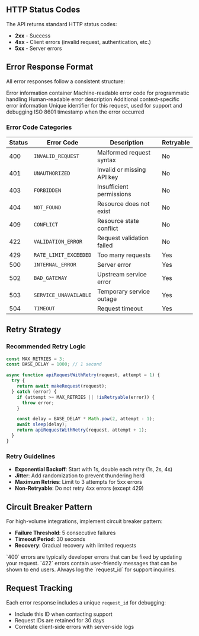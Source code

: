 ## HTTP Status Codes

The API returns standard HTTP status codes:

- **2xx** - Success
- **4xx** - Client errors (invalid request, authentication, etc.)
- **5xx** - Server errors

## Error Response Format

All error responses follow a consistent structure:

<ResponseField name="error" type="object">
  Error information container
</ResponseField>

<ResponseField name="error.code" type="string">
  Machine-readable error code for programmatic handling
</ResponseField>

<ResponseField name="error.message" type="string">
  Human-readable error description
</ResponseField>

<ResponseField name="error.details" type="object">
  Additional context-specific error information
</ResponseField>

<ResponseField name="error.request_id" type="string">
  Unique identifier for this request, used for support and debugging
</ResponseField>

<ResponseField name="error.timestamp" type="string">
  ISO 8601 timestamp when the error occurred
</ResponseField>

### Error Code Categories

| Status | Error Code            | Description                | Retryable |
| ------ | --------------------- | -------------------------- | --------- |
| 400    | `INVALID_REQUEST`     | Malformed request syntax   | No        |
| 401    | `UNAUTHORIZED`        | Invalid or missing API key | No        |
| 403    | `FORBIDDEN`           | Insufficient permissions   | No        |
| 404    | `NOT_FOUND`           | Resource does not exist    | No        |
| 409    | `CONFLICT`            | Resource state conflict    | No        |
| 422    | `VALIDATION_ERROR`    | Request validation failed  | No        |
| 429    | `RATE_LIMIT_EXCEEDED` | Too many requests          | Yes       |
| 500    | `INTERNAL_ERROR`      | Server error               | Yes       |
| 502    | `BAD_GATEWAY`         | Upstream service error     | Yes       |
| 503    | `SERVICE_UNAVAILABLE` | Temporary service outage   | Yes       |
| 504    | `TIMEOUT`             | Request timeout            | Yes       |

## Retry Strategy

### Recommended Retry Logic

```javascript
const MAX_RETRIES = 3;
const BASE_DELAY = 1000; // 1 second

async function apiRequestWithRetry(request, attempt = 1) {
  try {
    return await makeRequest(request);
  } catch (error) {
    if (attempt >= MAX_RETRIES || !isRetryable(error)) {
      throw error;
    }

    const delay = BASE_DELAY * Math.pow(2, attempt - 1);
    await sleep(delay);
    return apiRequestWithRetry(request, attempt + 1);
  }
}
```

### Retry Guidelines

- **Exponential Backoff**: Start with 1s, double each retry (1s, 2s, 4s)
- **Jitter**: Add randomization to prevent thundering herd
- **Maximum Retries**: Limit to 3 attempts for 5xx errors
- **Non-Retryable**: Do not retry 4xx errors (except 429)

## Circuit Breaker Pattern

For high-volume integrations, implement circuit breaker pattern:

- **Failure Threshold**: 5 consecutive failures
- **Timeout Period**: 30 seconds
- **Recovery**: Gradual recovery with limited requests

<Tip>
  `400` errors are typically developer errors that can be fixed by updating your
  request. `422` errors contain user-friendly messages that can be shown to end
  users. Always log the `request_id` for support inquiries.
</Tip>

## Request Tracking

Each error response includes a unique `request_id` for debugging:

- Include this ID when contacting support
- Request IDs are retained for 30 days
- Correlate client-side errors with server-side logs
